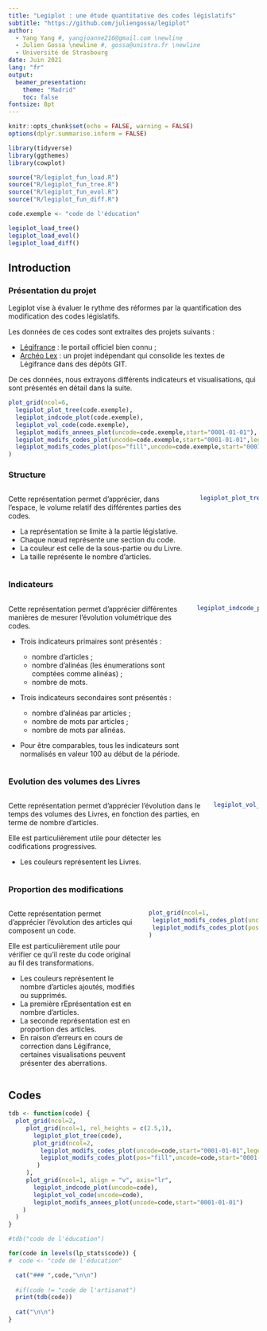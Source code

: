 ```yaml
---
title: "Legiplot : une étude quantitative des codes législatifs"
subtitle: "https://github.com/juliengossa/legiplot"
author: 
  - Yang Yang #, yangjoanne216@gmail.com \newline
  - Julien Gossa \newline #, gossa@unistra.fr \newline
  - Université de Strasbourg
date: Juin 2021
lang: "fr"
output: 
  beamer_presentation:
    theme: "Madrid"
    toc: false
fontsize: 8pt
---
```


```r
knitr::opts_chunk$set(echo = FALSE, warning = FALSE)
options(dplyr.summarise.inform = FALSE)

library(tidyverse)
library(ggthemes)
library(cowplot)

source("R/legiplot_fun_load.R")
source("R/legiplot_fun_tree.R")
source("R/legiplot_fun_evol.R")
source("R/legiplot_fun_diff.R")

code.exemple <- "code de l'éducation"
```

```r
legiplot_load_tree()
legiplot_load_evol()
legiplot_load_diff()

```

## Introduction

### Présentation du projet

Legiplot vise à évaluer le rythme des réformes par la quantification des 
modification des codes législatifs. 

Les données de ces codes sont extraites des projets suivants :

-   [Légifrance](https://www.legifrance.gouv.fr/) : le portail officiel bien connu ;
-   [Archéo Lex](https://archeo-lex.fr/) : un projet indépendant qui consolide les 
    textes de Légifrance dans des dépôts GIT.
    
De ces données, nous extrayons différents indicateurs et visualisations, 
qui sont présentés en détail dans la suite.

```r
plot_grid(ncol=6,
  legiplot_plot_tree(code.exemple),
  legiplot_indcode_plot(code.exemple),
  legiplot_vol_code(code.exemple),
  legiplot_modifs_annees_plot(uncode=code.exemple,start="0001-01-01"),
  legiplot_modifs_codes_plot(uncode=code.exemple,start="0001-01-01",legend.pos="none"),
  legiplot_modifs_codes_plot(pos="fill",uncode=code.exemple,start="0001-01-01",legend.pos="none")
)
```


### Structure

::: columns

:::: column
Cette représentation permet d'apprécier, dans l'espace, le volume relatif des 
différentes parties des codes.

- La représentation se limite à la partie législative.
- Chaque nœud représente une section du code.
- La couleur est celle de la sous-partie ou du Livre.
- La taille représente le nombre d'articles.
::::

:::: column
```r
legiplot_plot_tree(code.exemple)
```
::::

:::


### Indicateurs

::: columns

:::: column

Cette représentation permet d'apprécier différentes manières de mesurer l'évolution
volumétrique des codes.

- Trois indicateurs primaires sont présentés :

  - nombre d'articles ;
  - nombre d'alinéas (les énumerations sont comptées comme alinéas) ;
  - nombre de mots.

- Trois indicateurs secondaires sont présentés :

  - nombre d'alinéas par articles ;
  - nombre de mots par articles ;
  - nombre de mots par alinéas.

- Pour être comparables, tous les indicateurs sont normalisés en valeur 100 au début de la période.
::::

:::: column
```r
legiplot_indcode_plot(code.exemple)
```
::::

:::




### Evolution des volumes des Livres

::: columns

:::: column

Cette représentation permet d'apprécier l'évolution dans le temps des volumes 
des Livres, en fonction des parties, en terme de nombre d'articles. 

Elle est particulièrement utile pour détecter les codifications progressives.

- Les couleurs représentent les Livres.
::::

:::: column
```r
legiplot_vol_code(code.exemple)
```
::::

:::



### Proportion des modifications

::: columns

:::: column

Cette représentation permet d'apprécier l'évolution des articles qui composent un code.

Elle est particulièrement utile pour vérifier ce qu'il reste du code original au 
fil des transformations.

- Les couleurs représentent le nombre d'articles ajoutés, modifiés ou supprimés.
- La première rEprésentation est en nombre d'articles.
- La seconde représentation est en proportion des articles.
- En raison d'erreurs en cours de correction dans Légifrance, certaines visualisations
peuvent présenter des aberrations. 

::::

:::: column
```r
plot_grid(ncol=1,
 legiplot_modifs_codes_plot(uncode=code.exemple,start="0001-01-01",legend.pos="none"),
 legiplot_modifs_codes_plot(pos="fill",uncode=code.exemple,start="0001-01-01",legend.pos="none")
)
```
::::

:::

## Codes


```r

tdb <- function(code) {
  plot_grid(ncol=2,
     plot_grid(ncol=1, rel_heights = c(2.5,1),
       legiplot_plot_tree(code),
       plot_grid(ncol=2,
         legiplot_modifs_codes_plot(uncode=code,start="0001-01-01",legend.pos="none"),
         legiplot_modifs_codes_plot(pos="fill",uncode=code,start="0001-01-01",legend.pos="none")
        )
     ),
     plot_grid(ncol=1, align = "v", axis="lr",
       legiplot_indcode_plot(uncode=code),
       legiplot_vol_code(uncode=code),
       legiplot_modifs_annees_plot(uncode=code,start="0001-01-01")
    )
  )
}

#tdb("code de l'éducation")

```


```r
for(code in levels(lp_stats$code)) {
#  code <- "code de l'éducation"

  cat("### ",code,"\n\n")
  
  #if(code != "code de l'artisanat")
  print(tdb(code))
  
  cat("\n\n")
}
```
